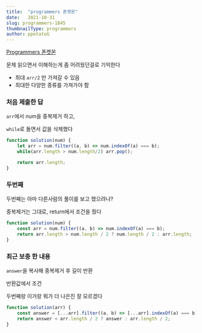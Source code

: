 ```yaml
---
title:  "programmers 폰켓몬"
date:   2021-10-31
slug: programmers-1845
thumbnailType: programmers
author: ppotatoG
---
```

[Programmers 폰켓몬](https://programmers.co.kr/learn/courses/30/lessons/1845?language=javascript)

문제 읽으면서 이해하는게 좀 어려웠던걸로 기억한다

- 최대 `arr/2` 만 가져갈 수 있음
- 최대한 다양한 종류를 가져가야 함


### 처음 제출한 답

`arr`에서 num을 중복제거 하고,

`while`로 돌면서 값을 삭제했다
```js
function solution(num) {
    let arr = num.filter((a, b) => num.indexOf(a) === b);
    while(arr.length > num.length/2) arr.pop();

    return arr.length;
}
```

### 두번째

두번째는 아마 다른사람의 풀이를 보고 했으려나?

중복제거는 그대로, return에서 조건을 줬다
```js
function solution(num) {
    const arr = num.filter((a, b) => num.indexOf(a) === b);
    return arr.length > num.length / 2 ? num.length / 2 : arr.length;
}
```

### 최근 보충 한 내용

`answer`을 복사해 중복제거 후 길이 반환

반환값에서 조건

두번째랑 이거랑 뭐가 더 나은진 잘 모르겠다

```js
function solution(arr) {
    const answer = [...arr].filter((a, b) => [...arr].indexOf(a) === b).length;
    return answer < arr.length / 2 ? answer : arr.length / 2;
}
```
